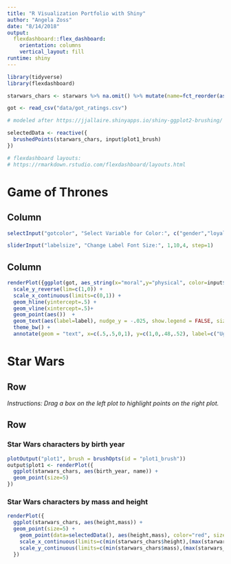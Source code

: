 ```yaml
---
title: "R Visualization Portfolio with Shiny"
author: "Angela Zoss"
date: "8/14/2018"
output: 
  flexdashboard::flex_dashboard:
    orientation: columns
    vertical_layout: fill
runtime: shiny
---
```


```r

library(tidyverse)
library(flexdashboard)

starwars_chars <- starwars %>% na.omit() %>% mutate(name=fct_reorder(as_factor(name),birth_year))

got <- read_csv("data/got_ratings.csv")

```

```r

# modeled after https://jjallaire.shinyapps.io/shiny-ggplot2-brushing/

selectedData <- reactive({
  brushedPoints(starwars_chars, input$plot1_brush)
})
```

```r

# flexdashboard layouts:
# https://rmarkdown.rstudio.com/flexdashboard/layouts.html

```


Game of Thrones
=====================================  

Column {.sidebar}
-------------------------------------

```r

selectInput("gotcolor", "Select Variable for Color:", c("gender","loyalty"))

sliderInput("labelsize", "Change Label Font Size:", 1,10,4, step=1)

```

Column 
-------------------------------------

```r

renderPlot({ggplot(got, aes_string(x="moral",y="physical", color=input$gotcolor)) + 
  scale_y_reverse(lim=c(1,0)) +
  scale_x_continuous(limits=c(0,1)) +
  geom_hline(yintercept=.5) +
  geom_vline(xintercept=.5)+ 
  geom_point(aes())  + 
  geom_text(aes(label=label), nudge_y = -.025, show.legend = FALSE, size=as.numeric(input$labelsize)) +
  theme_bw() +
  annotate(geom = "text", x=c(.5,.5,0,1), y=c(1,0,.48,.52), label=c("Ugly","Beautiful","Evil","Good"))}, width=8*96, height=7*96, res=96)

```

Star Wars {data-orientation=rows}
=====================================  

Row {data-height=25}
-----------------------------------------------------------------------

*Instructions: Drag a box on the left plot to highlight points on the right plot.*

Row
-----------------------------------------------------------------------

### Star Wars characters by birth year


```r
plotOutput("plot1", brush = brushOpts(id = "plot1_brush"))
output$plot1 <- renderPlot({
  ggplot(starwars_chars, aes(birth_year, name)) +
  geom_point(size=5)
})
```


### Star Wars characters by mass and height

```r

renderPlot({
  ggplot(starwars_chars, aes(height,mass)) +
  geom_point(size=5) + 
    geom_point(data=selectedData(), aes(height,mass), color="red", size=5) +
    scale_x_continuous(limits=c(min(starwars_chars$height),(max(starwars_chars$height)))) +
    scale_y_continuous(limits=c(min(starwars_chars$mass),(max(starwars_chars$mass))))
  })

```


